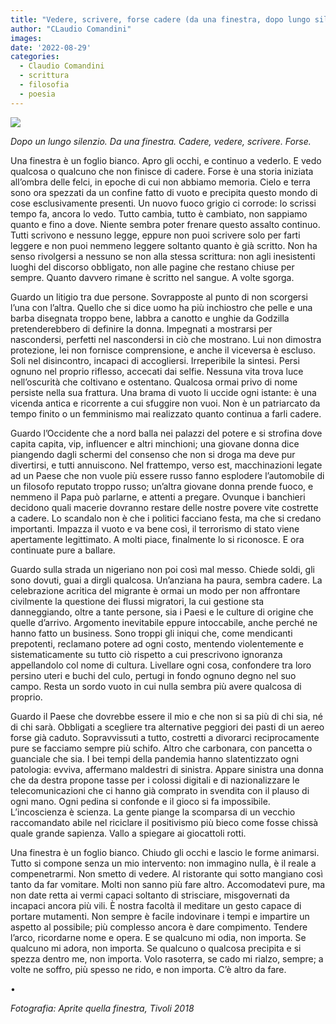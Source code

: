 ```yaml
---
title: "Vedere, scrivere, forse cadere (da una finestra, dopo lungo silenzio)"
author: "CLaudio Comandini"
images:
date: '2022-08-29'
categories:
  - Claudio Comandini
  - scrittura
  - filosofia
  - poesia
---
```


![](/images/immagini_scritture/daunafinestra.jpg)

*Dopo un lungo silenzio. Da una finestra. Cadere, vedere, scrivere. Forse.*

Una finestra è un foglio bianco. Apro gli occhi, e continuo a vederlo. E vedo qualcosa o qualcuno che non finisce di cadere. Forse è una storia iniziata all’ombra delle felci, in epoche di cui non abbiamo memoria. Cielo e terra sono ora spezzati da un confine fatto di vuoto e precipita questo mondo di cose esclusivamente presenti. Un nuovo fuoco grigio ci corrode: lo scrissi tempo fa, ancora lo vedo. Tutto cambia, tutto è cambiato, non sappiamo quanto e fino a dove. Niente sembra poter frenare questo assalto continuo. Tutti scrivono e nessuno legge, eppure non puoi scrivere solo per farti leggere e non puoi nemmeno leggere soltanto quanto è già scritto. Non ha senso rivolgersi a nessuno se non alla stessa scrittura: non agli inesistenti luoghi del discorso obbligato, non alle pagine che restano chiuse per sempre. Quanto davvero rimane è scritto nel sangue. A volte sgorga.

Guardo un litigio tra due persone. Sovrapposte al punto di non scorgersi l’una con l’altra. Quello che si dice uomo ha più inchiostro che pelle e una barba disegnata troppo bene, labbra a canotto e unghie da Godzilla pretenderebbero di definire la donna. Impegnati a mostrarsi per nascondersi, perfetti nel nascondersi in ciò che mostrano. Lui non dimostra protezione, lei non fornisce comprensione, e anche il viceversa è escluso. Soli nel disincontro, incapaci di accogliersi. Irreperibile la sintesi. Persi ognuno nel proprio riflesso, accecati dai selfie. Nessuna vita trova luce nell’oscurità che coltivano e ostentano. Qualcosa ormai privo di nome persiste nella sua frattura. Una brama di vuoto li uccide ogni istante: è una vicenda antica e ricorrente a cui sfuggire non vuoi. Non è un patriarcato da tempo finito o un femminismo mai realizzato quanto continua a farli cadere.

Guardo l’Occidente che a nord balla nei palazzi del potere e si strofina dove capita capita, vip, influencer e altri minchioni; una giovane donna dice piangendo dagli schermi del consenso che non si droga ma deve pur divertirsi, e tutti annuiscono. Nel frattempo, verso est, macchinazioni legate ad un Paese che non vuole più essere russo fanno esplodere l’automobile di un filosofo reputato troppo russo; un’altra giovane donna prende fuoco, e nemmeno il Papa può parlarne, e attenti a pregare. Ovunque i banchieri decidono quali macerie dovranno restare delle nostre povere vite costrette a cadere. Lo scandalo non è che i politici facciano festa, ma che si credano importanti. Impazza il vuoto e va bene così, il terrorismo di stato viene apertamente legittimato. A molti piace, finalmente lo si riconosce. E ora continuate pure a ballare.

Guardo sulla strada un nigeriano non poi così mal messo. Chiede soldi, gli sono dovuti, guai a dirgli qualcosa. Un’anziana ha paura, sembra cadere. La celebrazione acritica del migrante è ormai un modo per non affrontare civilmente la questione dei flussi migratori, la cui gestione sta danneggiando, oltre a tante persone, sia i Paesi e le culture di origine che quelle d'arrivo. Argomento inevitabile eppure intoccabile, anche perché ne hanno fatto un business. Sono troppi gli iniqui che, come mendicanti prepotenti, reclamano potere ad ogni costo, mentendo violentemente e sistematicamente su tutto ciò rispetto a cui prescrivono ignoranza appellandolo col nome di cultura. Livellare ogni cosa, confondere tra loro persino uteri e buchi del culo, pertugi in fondo ognuno degno nel suo campo. Resta un sordo vuoto in cui nulla sembra più avere qualcosa di proprio.

Guardo il Paese che dovrebbe essere il mio e che non si sa più di chi sia, né di chi sarà. Obbligati a scegliere tra alternative peggiori dei pasti di un aereo forse già caduto. Sopravvissuti a tutto, costretti a divorarci reciprocamente pure se facciamo sempre più schifo. Altro che carbonara, con pancetta o guanciale che sia. I bei tempi della pandemia hanno slatentizzato ogni patologia: evviva, affermano maldestri di sinistra. Appare sinistra una donna che da destra propone tasse per i colossi digitali e di nazionalizzare le telecomunicazioni che ci hanno già comprato in svendita con il plauso di ogni mano. Ogni pedina si confonde e il gioco si fa impossibile. L'incoscienza è scienza. La gente piange la scomparsa di un vecchio raccomandato abile nel riciclare il positivismo più bieco come fosse chissà quale grande sapienza. Vallo a spiegare ai giocattoli rotti.

Una finestra è un foglio bianco. Chiudo gli occhi e lascio le forme animarsi. Tutto si compone senza un mio intervento: non immagino nulla, è il reale a compenetrarmi. Non smetto di vedere. Al ristorante qui sotto mangiano così tanto da far vomitare. Molti non sanno più fare altro. Accomodatevi pure, ma non date retta ai vermi capaci soltanto di strisciare, misgovernati da incapaci ancora più vili. È nostra facoltà il meditare un gesto capace di portare mutamenti. Non sempre è facile indovinare i tempi e impartire un aspetto al possibile; più complesso ancora è dare compimento. Tendere l’arco, ricordarne nome e opera. E se qualcuno mi odia, non importa. Se qualcuno mi adora, non importa. Se qualcuno o qualcosa precipita e si spezza dentro me, non importa. Volo rasoterra, se cado mi rialzo, sempre; a volte ne soffro, più spesso ne rido, e non importa. C’è altro da fare.

•

*Fotografia: Aprite quella finestra, Tivoli 2018*
